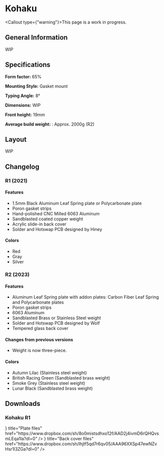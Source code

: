 
# Kohaku

<Callout type={"warning"}>This page is a work in progress.</Callout>

## General Information

WIP

## Specifications

**Form factor:** 65%

**Mounting Style:** Gasket mount

**Typing Angle:** 8°

**Dimensions:** WIP

**Front height:** 19mm

**Average build weight:** : Approx. 2000g (R2)

## Layout

WIP

## Changelog

### R1 (2021)

#### Features

- 1.5mm Black Aluminum Leaf Spring plate or Polycarbonate plate
- Poron gasket strips
- Hand-polished CNC Milled 6063 Aluminum
- Sandblasted coated copper weight
- Acrylic slide-in back cover
- Solder and Hotswap PCB designed by Hiney

#### Colors

- Red
- Gray
- Silver

### R2 (2023)

#### Features

- Aluminum Leaf Spring plate with addon plates: Carbon Fiber Leaf Spring and Polycarbonate plates
- Poron gasket strips
- 6063 Aluminum
- Sandblasted Brass or Stainless Steel weight
- Solder and Hotswap PCB designed by Wolf
- Tempered glass back cover

#### Changes from previous versions

- Weight is now three-piece.

#### Colors

- Autumn Lilac (Stainless steel weight)
- British Racing Green (Sandblasted brass weight)
- Smoke Grey (Stainless steel weight)
- Lunar Black (Sandblasted brass weight)

## Downloads

### Kohaku R1

<Cards>
  <Card
    icon={<DownloadIcon />}
    title="Plate files"
    href="https://www.dropbox.com/sh/8o0mistsdhxo12f/AAD2j4ivmD6rQHQvsmLEqa1la?dl=0"
  />
  <Card
    icon={<DownloadIcon />}
    title="Back cover files"
    href="https://www.dropbox.com/sh/lhjtf5qd7r6qv05/AAA96XXSp47ewNZvHsr1l3ZGa?dl=0"
  />
</Cards>
